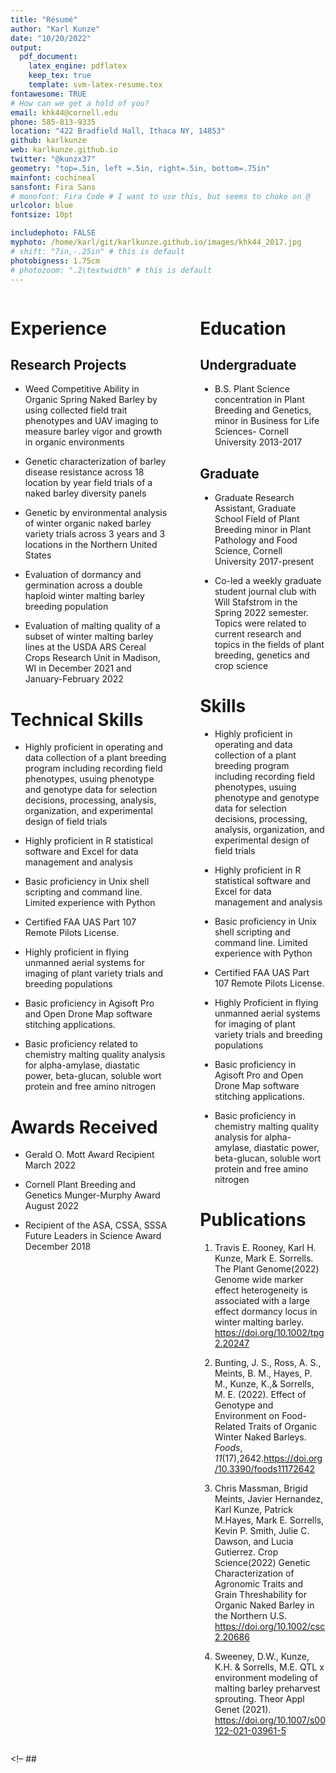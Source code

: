 ```yaml
---
title: "Résumé"
author: "Karl Kunze"
date: "10/20/2022"
output: 
  pdf_document:
    latex_engine: pdflatex
    keep_tex: true
    template: svm-latex-resume.tex
fontawesome: TRUE
# How can we get a hold of you?
email: khk44@cornell.edu
phone: 585-813-9335
location: "422 Bradfield Hall, Ithaca NY, 14853"
github: karlkunze
web: karlkunze.github.io
twitter: "@kunzx37"
geometry: "top=.5in, left =.5in, right=.5in, bottom=.75in"
mainfont: cochineal
sansfont: Fira Sans
# monofont: Fira Code # I want to use this, but seems to choke on @
urlcolor: blue
fontsize: 10pt

includephoto: FALSE
myphoto: /home/karl/git/karlkunze.github.io/images/khk44_2017.jpg
# shift: "7in,-.25in" # this is default
photobigness: 1.75cm
# photozoom: ".2\textwidth" # this is default
---
```



<!-- Read more about Pandoc's [fenced_divs](https://pandoc.org/MANUAL.html#extension-fenced_divs) syntax -->

:::::: {.columns}
::: {.column width="50%" data-latex="{0.50\textwidth}"}

# Experience
## Research Projects

-   Weed Competitive Ability in Organic Spring Naked Barley by using collected field trait phenotypes and UAV imaging to measure barley vigor and growth in organic environments

-   Genetic characterization of barley disease resistance across 18 location by year field trials of a naked barley diversity panels

-   Genetic by environmental analysis of winter organic naked barley variety trials across 3 years and 3 locations in the Northern United States

-   Evaluation of dormancy and germination across a double haploid winter malting barley breeding population

-   Evaluation of malting quality of a subset of winter malting barley lines at the USDA ARS Cereal Crops Research Unit in Madison, WI in December 2021 and January-February 2022 

# Technical Skills

-   Highly proficient in operating and data collection of a plant breeding program including recording field phenotypes, usuing phenotype and genotype data for selection decisions, processing, analysis, organization, and experimental design of field trials
-   Highly proficient in R statistical software and Excel for data management and analysis 

-   Basic proficiency in Unix shell scripting and command line. Limited experience with Python

-   Certified FAA UAS Part 107 Remote Pilots License. 

-   Highly proficient in flying unmanned aerial systems for imaging of plant variety trials and breeding populations

-   Basic proficiency in Agisoft Pro and Open Drone Map software stitching applications.

-   Basic proficiency related to chemistry malting quality analysis for alpha-amylase, diastatic power, beta-glucan, soluble wort protein and free amino nitrogen

# Awards Received

-   Gerald O. Mott Award Recipient  \hfill March 2022 

-   Cornell Plant Breeding and Genetics Munger-Murphy Award  \hfill August 2022 

-   Recipient of the ASA, CSSA, SSSA Future Leaders in Science Award  \hfill December 2018


:::
::: {.column width="2%" data-latex="{0.02\textwidth}"}
\ 
<!-- an empty div with an empty character to serve as a column sep -->
:::
:::::: {.column width="40%" data-latex="{0.40\textwidth}"}

# Education

## Undergraduate
-   B.S. Plant Science concentration in Plant Breeding and Genetics, minor in Business for Life Sciences- Cornell University        \hfill 2013-2017

## Graduate
-   Graduate Research Assistant, Graduate School Field of Plant Breeding minor in Plant Pathology and Food Science, Cornell University             \hfill 2017-present

-   Co-led a weekly graduate student journal club with Will Stafstrom in the Spring 2022 semester. Topics were related to current research and topics in the fields of plant breeding, genetics and crop science

# Skills

-   Highly proficient in operating and data collection of a plant breeding program including recording field phenotypes, usuing phenotype and genotype data for selection decisions, processing, analysis, organization, and experimental design of field trials

-   Highly proficient in R statistical software and Excel for data management and analysis 

-   Basic proficiency in Unix shell scripting and command line. Limited experience with Python

-   Certified FAA UAS Part 107 Remote Pilots License. 

-   Highly Proficient in flying unmanned aerial systems for imaging of plant variety trials and breeding populations

-   Basic proficiency in Agisoft Pro and Open Drone Map software stitching applications.

-   Basic proficiency in chemistry malting quality analysis for alpha-amylase, diastatic power, beta-glucan, soluble wort protein and free amino nitrogen

# Publications

1.  Travis E. Rooney, Karl H. Kunze, Mark E. Sorrells. The Plant Genome(2022) Genome wide marker effect heterogeneity is associated with a large effect dormancy locus in winter malting barley. <https://doi.org/10.1002/tpg2.20247>

2. Bunting, J. S., Ross, A. S., Meints, B. M., Hayes, P. M., Kunze, K.,& Sorrells, M. E. (2022). Effect of Genotype and Environment on Food-Related Traits of Organic Winter Naked Barleys. *Foods*, *11*(17),2642.<https://doi.org/10.3390/foods11172642>

3.  Chris Massman, Brigid Meints, Javier Hernandez, Karl Kunze, Patrick M.Hayes, Mark E. Sorrells, Kevin P. Smith, Julie C. Dawson, and Lucia Gutierrez. Crop Science(2022) Genetic Characterization of Agronomic Traits and Grain Threshability for Organic Naked Barley in the Northern U.S. <https://doi.org/10.1002/csc2.20686>

4. Sweeney, D.W., Kunze, K.H. & Sorrells, M.E. QTL x environment modeling of malting barley preharvest sprouting. Theor Appl Genet (2021). <https://doi.org/10.1007/s00122-021-03961-5>


:::
::::::

<!-- If you want another page, this is how you can do it... -->

<!-- ##\newpage

:::::: {.columns}
::: {.column width="60%" data-latex="{0.60\textwidth}"}




:::
::: {.column width="2%" data-latex="{0.02\textwidth}"}



:::
:::::: {.column width="38%" data-latex="{0.38\textwidth}"}


:::
::::::
